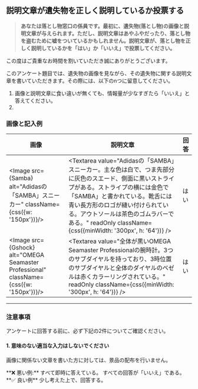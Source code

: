 
## 説明文章が遺失物を正しく説明しているか投票する

> **あなたは落とし物窓口の係員です。最初に、遺失物(落とし物)の画像と説明文章が与えられます。ただし、説明文章はあやふやだったり、落とし物を盗むために嘘をついているかもしれません。説明文章が、落とし物を正しく説明しているかを「はい」か「いいえ」で投票してください。**

この度はご貴重なお時間を割いていただき誠にありがとうございます。

このアンケート題目では、遺失物の画像を見ながら、その遺失物に関する説明文章を書いていただきます。その際には、以下のnつに留意してください。

1. 画像と説明文章に食い違いが無くても、情報量が少なすぎたら「いいえ」と答えてください。
1.

### 画像と記入例

<div className={css({overflow: 'scroll'})}>

| 画像                                                                                   | 説明文章                                                                                                                                                                                                                                                                                                             | 回答 |
| -------------------------------------------------------------------------------------- | -------------------------------------------------------------------------------------------------------------------------------------------------------------------------------------------------------------------------------------------------------------------------------------------------------------------- | ---- |
| <Image src={Samba} alt="Adidasの「SAMBA」スニーカー" className={css({w: '150px'})}/>   | <Textarea value="Adidasの「SAMBA」スニーカー。主な色は白で、つま先部分に灰色のスエード、側面に黒いストライプがある。ストライプの横には金色で「SAMBA」と書かれている。靴舌には青い長方形のロゴが縫い付けられている。アウトソールは茶色のゴムラバーである。" readOnly className={css({minWidth: '300px', h: '64'})} /> | はい |
| <Image src={Gshock} alt="OMEGA Seamaster Professional" className={css({w: '150px'})}/> | <Textarea value="全体が黒いOMEGA Seamaster Professionalの腕時計。3つのサブダイヤルを持っており、3時位置のサブダイヤルと全体のダイヤルのベゼルは赤くカラーリングされている。" readOnly className={css({minWidth: '300px', h: '64'})} />                                                                               | はい |

</div>

---

### 注意事項

アンケートに回答する前に、必ず下記の2件についてご確認ください。

#### 1. 意味のない適当な入力はしないでください

画像に関係ない文章を書いた方に対しては、景品の配布を行いません。

<div className="markup_div markdown-alert markdown-alert-caution">
  **❌ 悪い例:** すべて即時に答えている。 すべての回答が「いいえ」である。
</div>

<div className="markup_div markdown-alert markdown-alert-tip">**✅ 良い例** 少し考えた上で、回答する。</div>
